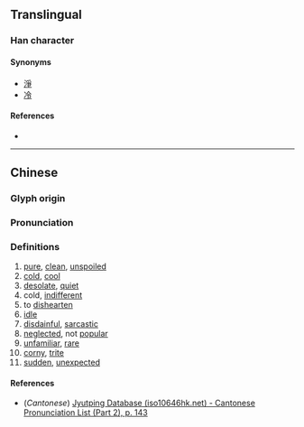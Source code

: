 {{character info}}
==Translingual==

===Han character===
{{Han char|rn=85|rad=水|as=11|sn=14|four=34134|canj=EKKK|ids=⿰氵爽}}

====Synonyms====
*[[淨]]
*[[冷]]

====References====
* {{Han ref|kx=0648.010|dkj=18181|dj=1057.150|hdz=31720.070|uh=6F3A|ud=28474|bh=E2B4|bd=58036}}

----

==Chinese==
{{zh-forms}}

===Glyph origin===
{{Han etym}}

===Pronunciation===
{{zh-pron
|m=shuǎng
|c=song2
|mc=y
|oc=y
|ma=
|cat=a,v
}}

===Definitions===
{{zh-hanzi}}

# [[pure]], [[clean]], [[unspoiled]]
# [[cold]], [[cool]]
# [[desolate]], [[quiet]]
# cold, [[indifferent]]
# to [[dishearten]]
# [[idle]]
# [[disdainful]], [[sarcastic]]
# [[neglected]], not [[popular]]
# [[unfamiliar]], [[rare]]
# [[corny]], [[trite]]
# [[sudden]], [[unexpected]]

====References====
* (''Cantonese'') [http://www.iso10646hk.net/jp/document/download.jsp Jyutping Database (iso10646hk.net) - Cantonese Pronunciation List (Part 2), p. 143]